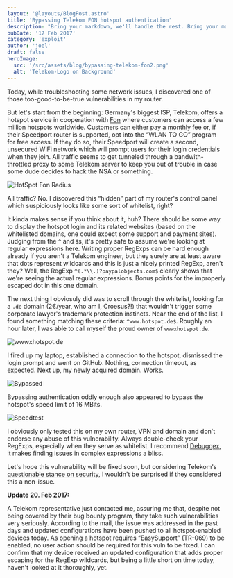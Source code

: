 ```yaml
---
layout: '@layouts/BlogPost.astro'
title: 'Bypassing Telekom FON hotspot authentication'
description: "Bring your markdown, we'll handle the rest. Bring your markdown, we'll handle the rest. Bring your markdown, we'll handle the rest. Bring your markdown, we'll handle the rest Bring your markdown, we'll handle the rest. Bring your markdown, we'll handle the rest. Bring your markdown, we'll handle the rest. Bring your markdown, we'll handle the rest"
pubDate: '17 Feb 2017'
category: 'exploit'
author: 'joel'
draft: false
heroImage:
  src: '/src/assets/blog/bypassing-telekom-fon2.png'
  alt: 'Telekom-Logo on Background'
---
```


Today, while troubleshooting some network issues, I discovered one of those
too-good-to-be-true vulnerabilities in my router.

But let's start from the beginning: Germany's biggest ISP, Telekom, offers a
hotspot service in cooperation with [Fon](https://fon.com/) where customers can
access a few million hotspots worldwide. Customers can either pay a monthly fee
or, if their Speedport router is supported, opt into the “WLAN TO GO” program
for free access. If they do so, their Speedport will create a second, unsecured
WiFi network which will prompt users for their login credentials when they join.
All traffic seems to get tunneled through a bandwith-throttled proxy to some
Telekom server to keep you out of trouble in case some dude decides to hack the
NSA or something.

![HotSpot Fon Radius](https://zyantific.com/assets/2017-02-17-bypassing-telekom-fon-hotspot-authentication/hotspotfonradius.png)

All traffic? No. I discovered this “hidden” part of my router's control panel
which suspiciously looks like some sort of whitelist, right?

It kinda makes sense if you think about it, huh? There should be some way to
display the hotspot login and its related websites (based on the whitelisted
domains, one could expect some support and payment sites). Judging from the `^`
and `$`s, it's pretty safe to assume we're looking at regular expressions here.
Writing proper RegExps can be hard enough already if you aren't a Telekom
engineer, but they surely are at least aware that dots represent wildcards and
this is just a nicely printed RegExp, aren't they? Well, the RegExp
`^(.*\\.)?paypalobjects.com$` clearly shows that we're seeing the actual regular
expressions. Bonus points for the improperly escaped dot in this one domain.

The next thing I obviosuly did was to scroll through the whitelist, looking for
a `.de` domain (2€/year, who am I, Croesus?!) that wouldn't trigger some
corporate lawyer's trademark protection instincts. Near the end of the list, I
found something matching these criteria: `^www.hotspot.de$`. Roughly an hour
later, I was able to call myself the proud owner of `wwwxhotspot.de`.

![wwwxhotspot.de](https://zyantific.com/assets/2017-02-17-bypassing-telekom-fon-hotspot-authentication/wwwxhotspot.png)

I fired up my laptop, established a connection to the hotspot, dismissed the
login prompt and went on GitHub. Nothing, connection timeout, as expected. Next
up, my newly acquired domain. Works.

![Bypassed](https://zyantific.com/assets/2017-02-17-bypassing-telekom-fon-hotspot-authentication/bypassed.png)

Bypassing authentication oddly enough also appeared to bypass the hotspot's
speed limit of 16 MBits.

![Speedtest](https://zyantific.com/assets/2017-02-17-bypassing-telekom-fon-hotspot-authentication/speedtest.png)

I obviously only tested this on my own router, VPN and domain and don't endorse
any abuse of this vulnerability. Always double-check your RegExps, especially
when they serve as whitelist. I recommend [Debuggex](https://www.debuggex.com/),
it makes finding issues in complex expressions a bliss.

Let's hope this vulnerability will be fixed soon, but considering Telekom's
[questionable stance on
security](https://www.telekom.com/en/corporate-responsibility/data-protection-data-securit/security/security/closing-security-gaps-360054),
I wouldn't be surprised if they considered this a non-issue.

**Update 20. Feb 2017:**

A Telekom representative just contacted me, assuring me that, despite not being
covered by their bug bounty program, they take such vulnerabilities very
seriously. According to the mail, the issue was addressed in the past days and
updated configurations have been pushed to all hotspot-enabled devices today. As
opening a hotspot requires “EasySupport” (TR-069) to be enabled, no user action
should be required for this vuln to be fixed. I can confirm that my device
received an updated configuration that adds proper escaping for the RegExp
wildcards, but being a little short on time today, haven't looked at it
thoroughly, yet.
